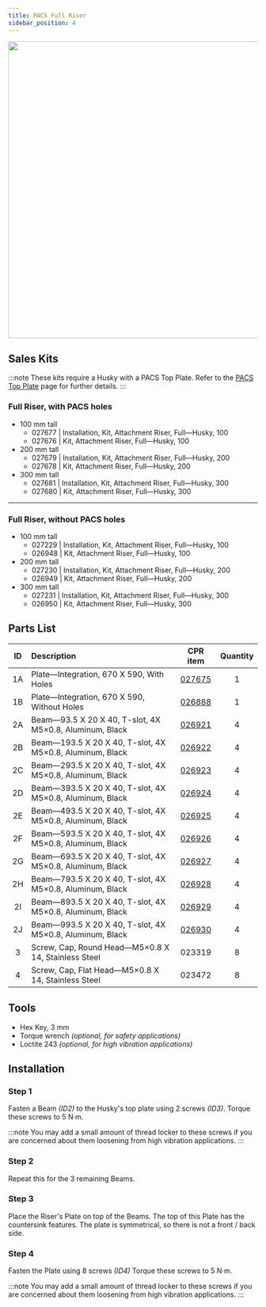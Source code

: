 ```yaml
---
title: PACS Full Riser
sidebar_position: 4
---
```


<center>
  <img
    src="/img/robot_images/husky_images/robot_husky_25.png"
    width="600"
  />
</center>

## Sales Kits

:::note
These kits require a Husky with a PACS Top Plate.
Refer to the [PACS Top Plate](./pacs_top_plate_husky) page for further details.
:::

### Full Riser, with PACS holes

- 100 mm tall
  - 027677 | Installation, Kit, Attachment Riser, Full—Husky, 100
  - 027676 | Kit, Attachment Riser, Full—Husky, 100
- 200 mm tall
  - 027679 | Installation, Kit, Attachment Riser, Full—Husky, 200
  - 027678 | Kit, Attachment Riser, Full—Husky, 200
- 300 mm tall
  - 027681 | Installation, Kit, Attachment Riser, Full—Husky, 300
  - 027680 | Kit, Attachment Riser, Full—Husky, 300

---

### Full Riser, without PACS holes

- 100 mm tall
  - 027229 | Installation, Kit, Attachment Riser, Full—Husky, 100
  - 026948 | Kit, Attachment Riser, Full—Husky, 100
- 200 mm tall
  - 027230 | Installation, Kit, Attachment Riser, Full—Husky, 200
  - 026949 | Kit, Attachment Riser, Full—Husky, 200
- 300 mm tall
  - 027231 | Installation, Kit, Attachment Riser, Full—Husky, 300
  - 026950 | Kit, Attachment Riser, Full—Husky, 300

## Parts List

| ID  | Description                                              |                         CPR item                         | Quantity |
| :-: | :------------------------------------------------------- | :------------------------------------------------------: | :------: |
| 1A  | Plate—Integration, 670 X 590, With Holes                 |   [027675](/assets/pdf/clearpath_robotics_027675.pdf)    |    1     |
| 1B  | Plate—Integration, 670 X 590, Without Holes              |   [026888](/assets/pdf/clearpath_robotics_026888.pdf)    |    1     |
| 2A  | Beam—93.5 X 20 X 40, T-slot, 4X M5×0.8, Aluminum, Black  | [026921](/assets/pdf/clearpath_robotics_026921-TDS1.pdf) |    4     |
| 2B  | Beam—193.5 X 20 X 40, T-slot, 4X M5×0.8, Aluminum, Black | [026922](/assets/pdf/clearpath_robotics_026922-TDS1.pdf) |    4     |
| 2C  | Beam—293.5 X 20 X 40, T-slot, 4X M5×0.8, Aluminum, Black | [026923](/assets/pdf/clearpath_robotics_026923-TDS1.pdf) |    4     |
| 2D  | Beam—393.5 X 20 X 40, T-slot, 4X M5×0.8, Aluminum, Black | [026924](/assets/pdf/clearpath_robotics_026924-TDS1.pdf) |    4     |
| 2E  | Beam—493.5 X 20 X 40, T-slot, 4X M5×0.8, Aluminum, Black | [026925](/assets/pdf/clearpath_robotics_026925-TDS1.pdf) |    4     |
| 2F  | Beam—593.5 X 20 X 40, T-slot, 4X M5×0.8, Aluminum, Black | [026926](/assets/pdf/clearpath_robotics_026926-TDS1.pdf) |    4     |
| 2G  | Beam—693.5 X 20 X 40, T-slot, 4X M5×0.8, Aluminum, Black | [026927](/assets/pdf/clearpath_robotics_026927-TDS1.pdf) |    4     |
| 2H  | Beam—793.5 X 20 X 40, T-slot, 4X M5×0.8, Aluminum, Black | [026928](/assets/pdf/clearpath_robotics_026928-TDS1.pdf) |    4     |
| 2I  | Beam—893.5 X 20 X 40, T-slot, 4X M5×0.8, Aluminum, Black | [026929](/assets/pdf/clearpath_robotics_026929-TDS1.pdf) |    4     |
| 2J  | Beam—993.5 X 20 X 40, T-slot, 4X M5×0.8, Aluminum, Black | [026930](/assets/pdf/clearpath_robotics_026930-TDS1.pdf) |    4     |
|  3  | Screw, Cap, Round Head—M5×0.8 X 14, Stainless Steel      |                          023319                          |    8     |
|  4  | Screw, Cap, Flat Head—M5×0.8 X 14, Stainless Steel       |                          023472                          |    8     |

## Tools

- Hex Key, 3 mm
- Torque wrench _(optional, for safety applications)_
- Loctite 243 _(optional, for high vibration applications)_

## Installation

### Step 1

Fasten a Beam _(ID2)_ to the Husky's top plate using 2 screws _(ID3)_.
Torque these screws to 5 N·m.

:::note
You may add a small amount of thread locker to these screws if you are concerned about them loosening from high vibration applications.
:::

### Step 2

Repeat this for the 3 remaining Beams.

### Step 3

Place the Riser's Plate on top of the Beams.
The top of this Plate has the countersink features.
The plate is symmetrical, so there is not a front / back side.

### Step 4

Fasten the Plate using 8 screws _(ID4)_
Torque these screws to 5 N·m.

:::note
You may add a small amount of thread locker to these screws if you are concerned about them loosening from high vibration applications.
:::
